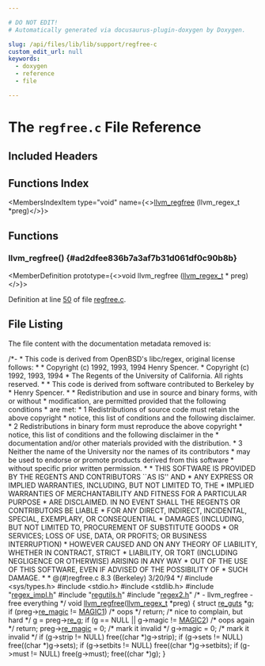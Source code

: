 ```yaml
---

# DO NOT EDIT!
# Automatically generated via docusaurus-plugin-doxygen by Doxygen.

slug: /api/files/lib/lib/support/regfree-c
custom_edit_url: null
keywords:
  - doxygen
  - reference
  - file

---
```





# The `regfree.c` File Reference

<DoxygenPage pluginConfig={pluginConfig}>



## Included Headers

<IncludesList>
<IncludesListItem
  filePath="sys/types.h"
  permalink=""
  isLocal="false" />
<IncludesListItem
  filePath="stdio.h"
  permalink=""
  isLocal="false" />
<IncludesListItem
  filePath="stdlib.h"
  permalink=""
  isLocal="false" />
<IncludesListItem
  filePath="regex_impl.h"
  permalink="/docs/api/files/lib/lib/support/regex-impl-h"
  isLocal="true" />
<IncludesListItem
  filePath="regutils.h"
  permalink="/docs/api/files/lib/lib/support/regutils-h"
  isLocal="true" />
<IncludesListItem
  filePath="regex2.h"
  permalink="/docs/api/files/lib/lib/support/regex2-h"
  isLocal="true" />
</IncludesList>

## Functions Index

<MembersIndex>

<MembersIndexItem
  type="void"
  name={<><a href="#ad2dfee836b7a3af7b31d061df0c90b8b">llvm&#95;regfree</a> (llvm&#95;regex&#95;t &#42;preg)</>}>
</MembersIndexItem>

</MembersIndex>


<SectionDefinition>

## Functions

### llvm&#95;regfree() {#ad2dfee836b7a3af7b31d061df0c90b8b}

<MemberDefinition
  prototype={<>void llvm&#95;regfree (<a href="/docs/api/files/lib/lib/support/regex-impl-h/#a14d8a63433f444e7352b4e931cf33335">llvm&#95;regex&#95;t</a> &#42; preg)</>}>

Definition at line <a href="#l00050">50</a> of file <a href="/docs/api/files/lib/lib/support/regfree-c">regfree.c</a>.
</MemberDefinition>

</SectionDefinition>

## File Listing

The file content with the documentation metadata removed is:

<ProgramListing>

<Link id="l00001" /><CodeLine lineNumber="1"><Highlight kind="comment">/&#42;-</Highlight></CodeLine>
<Link id="l00002" /><CodeLine lineNumber="2"><Highlight kind="comment"> &#42; This code is derived from OpenBSD&#39;s libc/regex, original license follows:</Highlight></CodeLine>
<Link id="l00003" /><CodeLine lineNumber="3"><Highlight kind="comment"> &#42;</Highlight></CodeLine>
<Link id="l00004" /><CodeLine lineNumber="4"><Highlight kind="comment"> &#42; Copyright (c) 1992, 1993, 1994 Henry Spencer.</Highlight></CodeLine>
<Link id="l00005" /><CodeLine lineNumber="5"><Highlight kind="comment"> &#42; Copyright (c) 1992, 1993, 1994</Highlight></CodeLine>
<Link id="l00006" /><CodeLine lineNumber="6"><Highlight kind="comment"> &#42;  The Regents of the University of California.  All rights reserved.</Highlight></CodeLine>
<Link id="l00007" /><CodeLine lineNumber="7"><Highlight kind="comment"> &#42;</Highlight></CodeLine>
<Link id="l00008" /><CodeLine lineNumber="8"><Highlight kind="comment"> &#42; This code is derived from software contributed to Berkeley by</Highlight></CodeLine>
<Link id="l00009" /><CodeLine lineNumber="9"><Highlight kind="comment"> &#42; Henry Spencer.</Highlight></CodeLine>
<Link id="l00010" /><CodeLine lineNumber="10"><Highlight kind="comment"> &#42;</Highlight></CodeLine>
<Link id="l00011" /><CodeLine lineNumber="11"><Highlight kind="comment"> &#42; Redistribution and use in source and binary forms, with or without</Highlight></CodeLine>
<Link id="l00012" /><CodeLine lineNumber="12"><Highlight kind="comment"> &#42; modification, are permitted provided that the following conditions</Highlight></CodeLine>
<Link id="l00013" /><CodeLine lineNumber="13"><Highlight kind="comment"> &#42; are met:</Highlight></CodeLine>
<Link id="l00014" /><CodeLine lineNumber="14"><Highlight kind="comment"> &#42; 1 Redistributions of source code must retain the above copyright</Highlight></CodeLine>
<Link id="l00015" /><CodeLine lineNumber="15"><Highlight kind="comment"> &#42;    notice, this list of conditions and the following disclaimer.</Highlight></CodeLine>
<Link id="l00016" /><CodeLine lineNumber="16"><Highlight kind="comment"> &#42; 2 Redistributions in binary form must reproduce the above copyright</Highlight></CodeLine>
<Link id="l00017" /><CodeLine lineNumber="17"><Highlight kind="comment"> &#42;    notice, this list of conditions and the following disclaimer in the</Highlight></CodeLine>
<Link id="l00018" /><CodeLine lineNumber="18"><Highlight kind="comment"> &#42;    documentation and/or other materials provided with the distribution.</Highlight></CodeLine>
<Link id="l00019" /><CodeLine lineNumber="19"><Highlight kind="comment"> &#42; 3 Neither the name of the University nor the names of its contributors</Highlight></CodeLine>
<Link id="l00020" /><CodeLine lineNumber="20"><Highlight kind="comment"> &#42;    may be used to endorse or promote products derived from this software</Highlight></CodeLine>
<Link id="l00021" /><CodeLine lineNumber="21"><Highlight kind="comment"> &#42;    without specific prior written permission.</Highlight></CodeLine>
<Link id="l00022" /><CodeLine lineNumber="22"><Highlight kind="comment"> &#42;</Highlight></CodeLine>
<Link id="l00023" /><CodeLine lineNumber="23"><Highlight kind="comment"> &#42; THIS SOFTWARE IS PROVIDED BY THE REGENTS AND CONTRIBUTORS &#96;&#96;AS IS&#39;&#39; AND</Highlight></CodeLine>
<Link id="l00024" /><CodeLine lineNumber="24"><Highlight kind="comment"> &#42; ANY EXPRESS OR IMPLIED WARRANTIES, INCLUDING, BUT NOT LIMITED TO, THE</Highlight></CodeLine>
<Link id="l00025" /><CodeLine lineNumber="25"><Highlight kind="comment"> &#42; IMPLIED WARRANTIES OF MERCHANTABILITY AND FITNESS FOR A PARTICULAR PURPOSE</Highlight></CodeLine>
<Link id="l00026" /><CodeLine lineNumber="26"><Highlight kind="comment"> &#42; ARE DISCLAIMED.  IN NO EVENT SHALL THE REGENTS OR CONTRIBUTORS BE LIABLE</Highlight></CodeLine>
<Link id="l00027" /><CodeLine lineNumber="27"><Highlight kind="comment"> &#42; FOR ANY DIRECT, INDIRECT, INCIDENTAL, SPECIAL, EXEMPLARY, OR CONSEQUENTIAL</Highlight></CodeLine>
<Link id="l00028" /><CodeLine lineNumber="28"><Highlight kind="comment"> &#42; DAMAGES (INCLUDING, BUT NOT LIMITED TO, PROCUREMENT OF SUBSTITUTE GOODS</Highlight></CodeLine>
<Link id="l00029" /><CodeLine lineNumber="29"><Highlight kind="comment"> &#42; OR SERVICES; LOSS OF USE, DATA, OR PROFITS; OR BUSINESS INTERRUPTION)</Highlight></CodeLine>
<Link id="l00030" /><CodeLine lineNumber="30"><Highlight kind="comment"> &#42; HOWEVER CAUSED AND ON ANY THEORY OF LIABILITY, WHETHER IN CONTRACT, STRICT</Highlight></CodeLine>
<Link id="l00031" /><CodeLine lineNumber="31"><Highlight kind="comment"> &#42; LIABILITY, OR TORT (INCLUDING NEGLIGENCE OR OTHERWISE) ARISING IN ANY WAY</Highlight></CodeLine>
<Link id="l00032" /><CodeLine lineNumber="32"><Highlight kind="comment"> &#42; OUT OF THE USE OF THIS SOFTWARE, EVEN IF ADVISED OF THE POSSIBILITY OF</Highlight></CodeLine>
<Link id="l00033" /><CodeLine lineNumber="33"><Highlight kind="comment"> &#42; SUCH DAMAGE.</Highlight></CodeLine>
<Link id="l00034" /><CodeLine lineNumber="34"><Highlight kind="comment"> &#42;</Highlight></CodeLine>
<Link id="l00035" /><CodeLine lineNumber="35"><Highlight kind="comment"> &#42;  @(#)regfree.c 8.3 (Berkeley) 3/20/94</Highlight></CodeLine>
<Link id="l00036" /><CodeLine lineNumber="36"><Highlight kind="comment"> &#42;/</Highlight><Highlight kind="normal"></Highlight></CodeLine>
<Link id="l00037" /><CodeLine lineNumber="37"><Highlight kind="normal"></Highlight></CodeLine>
<Link id="l00038" /><CodeLine lineNumber="38"><Highlight kind="normal"></Highlight><Highlight kind="preprocessor">#include &lt;sys/types.h&gt;</Highlight><Highlight kind="normal"></Highlight></CodeLine>
<Link id="l00039" /><CodeLine lineNumber="39"><Highlight kind="normal"></Highlight><Highlight kind="preprocessor">#include &lt;stdio.h&gt;</Highlight><Highlight kind="normal"></Highlight></CodeLine>
<Link id="l00040" /><CodeLine lineNumber="40"><Highlight kind="normal"></Highlight><Highlight kind="preprocessor">#include &lt;stdlib.h&gt;</Highlight><Highlight kind="normal"></Highlight></CodeLine>
<Link id="l00041" /><CodeLine lineNumber="41"><Highlight kind="normal"></Highlight><Highlight kind="preprocessor">#include &quot;<a href="/docs/api/files/lib/lib/support/regex-impl-h">regex&#95;impl.h</a>&quot;</Highlight><Highlight kind="normal"></Highlight></CodeLine>
<Link id="l00042" /><CodeLine lineNumber="42"><Highlight kind="normal"></Highlight></CodeLine>
<Link id="l00043" /><CodeLine lineNumber="43"><Highlight kind="normal"></Highlight><Highlight kind="preprocessor">#include &quot;<a href="/docs/api/files/lib/lib/support/regutils-h">regutils.h</a>&quot;</Highlight><Highlight kind="normal"></Highlight></CodeLine>
<Link id="l00044" /><CodeLine lineNumber="44"><Highlight kind="normal"></Highlight><Highlight kind="preprocessor">#include &quot;<a href="/docs/api/files/lib/lib/support/regex2-h">regex2.h</a>&quot;</Highlight><Highlight kind="normal"></Highlight></CodeLine>
<Link id="l00045" /><CodeLine lineNumber="45"><Highlight kind="normal"></Highlight></CodeLine>
<Link id="l00046" /><CodeLine lineNumber="46"><Highlight kind="normal"></Highlight><Highlight kind="comment">/&#42;</Highlight></CodeLine>
<Link id="l00047" /><CodeLine lineNumber="47"><Highlight kind="comment"> - llvm&#95;regfree - free everything</Highlight></CodeLine>
<Link id="l00048" /><CodeLine lineNumber="48"><Highlight kind="comment"> &#42;/</Highlight><Highlight kind="normal"></Highlight></CodeLine>
<Link id="l00049" /><CodeLine lineNumber="49"><Highlight kind="normal"></Highlight><Highlight kind="keywordtype">void</Highlight><Highlight kind="normal"></Highlight></CodeLine>
<Link id="l00050" /><CodeLine lineNumber="50" lineLink="/docs/api/files/lib/lib/support/regex-impl-h/#a5b067957e932003b295ff3a8bbffe882"><Highlight kind="normal"><a href="#ad2dfee836b7a3af7b31d061df0c90b8b">llvm&#95;regfree</a>(<a href="/docs/api/files/lib/lib/support/regex-impl-h/#a14d8a63433f444e7352b4e931cf33335">llvm&#95;regex&#95;t</a> &#42;preg)</Highlight></CodeLine>
<Link id="l00051" /><CodeLine lineNumber="51"><Highlight kind="normal">&#123;</Highlight></CodeLine>
<Link id="l00052" /><CodeLine lineNumber="52"><Highlight kind="normal">  </Highlight><Highlight kind="keyword">struct </Highlight><Highlight kind="normal"><a href="/docs/api/structs/re-guts">re&#95;guts</a> &#42;<a href="/docs/api/files/lib/lib/support/lib/support/blake3/blake3-portable-c/#ab5958fad499ed692422c66bb20000a39">g</a>;</Highlight></CodeLine>
<Link id="l00053" /><CodeLine lineNumber="53"><Highlight kind="normal"></Highlight></CodeLine>
<Link id="l00054" /><CodeLine lineNumber="54"><Highlight kind="normal">  </Highlight><Highlight kind="keywordflow">if</Highlight><Highlight kind="normal"> (preg-&gt;<a href="/docs/api/structs/llvm-regex/#a1a96d03c57ddbbacd6bd4f5e587ce558">re&#95;magic</a> != <a href="/docs/api/files/lib/lib/support/regex2-h/#ac77db84cf42ba546550a69ac744c14ff">MAGIC1</a>) </Highlight><Highlight kind="comment">/&#42; oops &#42;/</Highlight><Highlight kind="normal"></Highlight></CodeLine>
<Link id="l00055" /><CodeLine lineNumber="55"><Highlight kind="normal">    </Highlight><Highlight kind="keywordflow">return</Highlight><Highlight kind="normal">;     </Highlight><Highlight kind="comment">/&#42; nice to complain, but hard &#42;/</Highlight><Highlight kind="normal"></Highlight></CodeLine>
<Link id="l00056" /><CodeLine lineNumber="56"><Highlight kind="normal"></Highlight></CodeLine>
<Link id="l00057" /><CodeLine lineNumber="57"><Highlight kind="normal">  <a href="/docs/api/files/lib/lib/support/lib/support/blake3/blake3-portable-c/#ab5958fad499ed692422c66bb20000a39">g</a> = preg-&gt;<a href="/docs/api/structs/llvm-regex/#a21d425d48e65f2408ccadde7ec358bf7">re&#95;g</a>;</Highlight></CodeLine>
<Link id="l00058" /><CodeLine lineNumber="58"><Highlight kind="normal">  </Highlight><Highlight kind="keywordflow">if</Highlight><Highlight kind="normal"> (<a href="/docs/api/files/lib/lib/support/lib/support/blake3/blake3-portable-c/#ab5958fad499ed692422c66bb20000a39">g</a> == NULL || <a href="/docs/api/files/lib/lib/support/lib/support/blake3/blake3-portable-c/#ab5958fad499ed692422c66bb20000a39">g</a>-&gt;magic != <a href="/docs/api/files/lib/lib/support/regex2-h/#ade86ed2c7955ab1d3b4b4d84f7df8524">MAGIC2</a>)  </Highlight><Highlight kind="comment">/&#42; oops again &#42;/</Highlight><Highlight kind="normal"></Highlight></CodeLine>
<Link id="l00059" /><CodeLine lineNumber="59"><Highlight kind="normal">    </Highlight><Highlight kind="keywordflow">return</Highlight><Highlight kind="normal">;</Highlight></CodeLine>
<Link id="l00060" /><CodeLine lineNumber="60"><Highlight kind="normal">  preg-&gt;<a href="/docs/api/structs/llvm-regex/#a1a96d03c57ddbbacd6bd4f5e587ce558">re&#95;magic</a> = 0;   </Highlight><Highlight kind="comment">/&#42; mark it invalid &#42;/</Highlight><Highlight kind="normal"></Highlight></CodeLine>
<Link id="l00061" /><CodeLine lineNumber="61"><Highlight kind="normal">  <a href="/docs/api/files/lib/lib/support/lib/support/blake3/blake3-portable-c/#ab5958fad499ed692422c66bb20000a39">g</a>-&gt;magic = 0;     </Highlight><Highlight kind="comment">/&#42; mark it invalid &#42;/</Highlight><Highlight kind="normal"></Highlight></CodeLine>
<Link id="l00062" /><CodeLine lineNumber="62"><Highlight kind="normal"></Highlight></CodeLine>
<Link id="l00063" /><CodeLine lineNumber="63"><Highlight kind="normal">  </Highlight><Highlight kind="keywordflow">if</Highlight><Highlight kind="normal"> (<a href="/docs/api/files/lib/lib/support/lib/support/blake3/blake3-portable-c/#ab5958fad499ed692422c66bb20000a39">g</a>-&gt;strip != NULL)</Highlight></CodeLine>
<Link id="l00064" /><CodeLine lineNumber="64"><Highlight kind="normal">    free((</Highlight><Highlight kind="keywordtype">char</Highlight><Highlight kind="normal"> &#42;)<a href="/docs/api/files/lib/lib/support/lib/support/blake3/blake3-portable-c/#ab5958fad499ed692422c66bb20000a39">g</a>-&gt;strip);</Highlight></CodeLine>
<Link id="l00065" /><CodeLine lineNumber="65"><Highlight kind="normal">  </Highlight><Highlight kind="keywordflow">if</Highlight><Highlight kind="normal"> (<a href="/docs/api/files/lib/lib/support/lib/support/blake3/blake3-portable-c/#ab5958fad499ed692422c66bb20000a39">g</a>-&gt;sets != NULL)</Highlight></CodeLine>
<Link id="l00066" /><CodeLine lineNumber="66"><Highlight kind="normal">    free((</Highlight><Highlight kind="keywordtype">char</Highlight><Highlight kind="normal"> &#42;)<a href="/docs/api/files/lib/lib/support/lib/support/blake3/blake3-portable-c/#ab5958fad499ed692422c66bb20000a39">g</a>-&gt;sets);</Highlight></CodeLine>
<Link id="l00067" /><CodeLine lineNumber="67"><Highlight kind="normal">  </Highlight><Highlight kind="keywordflow">if</Highlight><Highlight kind="normal"> (<a href="/docs/api/files/lib/lib/support/lib/support/blake3/blake3-portable-c/#ab5958fad499ed692422c66bb20000a39">g</a>-&gt;setbits != NULL)</Highlight></CodeLine>
<Link id="l00068" /><CodeLine lineNumber="68"><Highlight kind="normal">    free((</Highlight><Highlight kind="keywordtype">char</Highlight><Highlight kind="normal"> &#42;)<a href="/docs/api/files/lib/lib/support/lib/support/blake3/blake3-portable-c/#ab5958fad499ed692422c66bb20000a39">g</a>-&gt;setbits);</Highlight></CodeLine>
<Link id="l00069" /><CodeLine lineNumber="69"><Highlight kind="normal">  </Highlight><Highlight kind="keywordflow">if</Highlight><Highlight kind="normal"> (<a href="/docs/api/files/lib/lib/support/lib/support/blake3/blake3-portable-c/#ab5958fad499ed692422c66bb20000a39">g</a>-&gt;must != NULL)</Highlight></CodeLine>
<Link id="l00070" /><CodeLine lineNumber="70"><Highlight kind="normal">    free(<a href="/docs/api/files/lib/lib/support/lib/support/blake3/blake3-portable-c/#ab5958fad499ed692422c66bb20000a39">g</a>-&gt;must);</Highlight></CodeLine>
<Link id="l00071" /><CodeLine lineNumber="71"><Highlight kind="normal">  free((</Highlight><Highlight kind="keywordtype">char</Highlight><Highlight kind="normal"> &#42;)<a href="/docs/api/files/lib/lib/support/lib/support/blake3/blake3-portable-c/#ab5958fad499ed692422c66bb20000a39">g</a>);</Highlight></CodeLine>
<Link id="l00072" /><CodeLine lineNumber="72"><Highlight kind="normal">&#125;</Highlight></CodeLine>

</ProgramListing>

</DoxygenPage>
